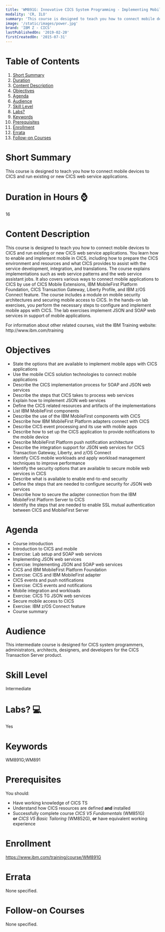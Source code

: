 ```yaml
---
title: 'WM891G: Innovative CICS System Programming - Implementing Mobile Apps with CICS'
modality: 'CR, ILO'
summary: 'This course is designed to teach you how to connect mobile devices to CICS and run existing or new CICS web service applications.'
image: '/static/images/power.jpg'
brand: 'IBM Z - CICS'
lastPublishedOn: '2019-02-20'
firstCreatedOn: '2015-07-31'
---
```

# Table of Contents
1.  [Short Summary](#short-summary)
2.  [Duration](#duration-in-hours-)
3.  [Content Description](#content-description)
4.  [Objectives](#objectives)
5.  [Agenda](#agenda)
6.  [Audience](#audience)
7.  [Skill Level](#skill-level)
8.  [Labs?](#labs-)
9.  [Keywords](#keywords)
10. [Prerequisites](#prerequisites)
11. [Enrollment](#enrollment)
12. [Errata](#errata)
13. [Follow-on Courses](#follow-on-courses)

# Short Summary
This course is designed to teach you how to connect mobile devices to CICS and run existing or new CICS web service applications.

# Duration in Hours ⌚
16

# Content Description
<p>This course is designed to teach you how to connect mobile devices to CICS and run existing or new CICS web service applications. You learn how to enable and implement mobile in CICS, including how to prepare the CICS environment and resources and what CICS provides to assist with the service development, integration, and translations. The course explains implementations such as web service patterns and the web service assistant jobs. It also covers various ways to connect mobile applications to CICS by use of CICS Mobile Extensions, IBM MobileFirst Platform Foundation, CICS Transaction Gateway, Liberty Profile, and IBM z/OS Connect feature. The course includes a module on mobile security architectures and securing mobile access to CICS. In the hands-on lab exercises, you perform the necessary steps to configure and implement mobile apps with CICS. The lab exercises implement JSON and SOAP web services in support of mobile applications.</p>

<p>For information about other related courses, visit the IBM Training website:<br />
http://www.ibm.com/training</p>

# Objectives
<ul>
	<li>State the options that are available to implement mobile apps with CICS applications</li>
	<li>Use the mobile CICS solution technologies to connect mobile applications</li>
	<li>Describe the CICS implementation process for SOAP and JSON web services</li>
	<li>Describe the steps that CICS takes to process web services</li>
	<li>Explain how to implement JSON web services</li>
	<li>Define the CICS related resources and artifacts of the implementations</li>
	<li>List IBM MobileFirst components</li>
	<li>Describe the use of the IBM MobileFirst components with CICS</li>
	<li>Describe how IBM MobileFirst Platform adapters connect with CICS</li>
	<li>Describe CICS event processing and its use with mobile apps</li>
	<li>Describe how to set up the CICS application to provide notifications to the mobile device</li>
	<li>Describe MobileFirst Platform push notification architecture</li>
	<li>Describe the integration support for JSON web services for CICS Transaction Gateway, Liberty, and z/OS Connect</li>
	<li>Identify CICS mobile workloads and apply workload management techniques to improve performance</li>
	<li>Identify the security options that are available to secure mobile web services in CICS</li>
	<li>Describe what is available to enable end-to-end security</li>
	<li>Define the steps that are needed to configure security for JSON web services</li>
	<li>Describe how to secure the adapter connection from the IBM MobileFirst Platform Server to CICS</li>
	<li>Identify the steps that are needed to enable SSL mutual authentication between CICS and MobileFirst Server</li>
</ul>

# Agenda
<ul><li>Course introduction</li><li>Introduction to CICS and mobile</li><li>Exercise: Lab setup and SOAP web services</li><li>Implementing JSON web services</li><li>Exercise: Implementing JSON and SOAP web services</li><li>CICS and IBM MobileFirst Platform Foundation</li><li>Exercise: CICS and IBM MobileFirst adapter</li><li>CICS events and push notifications</li><li>Exercise: CICS events and notifications</li><li>Mobile integration and workloads</li><li>Exercise: CICS TG JSON web services</li><li>Secure mobile access to CICS</li><li>Exercise: IBM z/OS Connect feature</li><li>Course summary</li></ul>

# Audience
<p>This intermediate course is designed for CICS system programmers, administrators, architects, designers, and developers for the CICS Transaction Server product.</p>

# Skill Level
Intermediate

# Labs? 💻
Yes

# Keywords
WM891G;WM891

# Prerequisites
<p>You should:</p>

<ul>
	<li>Have working knowledge of CICS TS</li>
	<li>Understand how CICS resources are defined <strong>and</strong> installed</li>
	<li>Successfully complete course <em>CICS V5 Fundamentals </em>(WM851G) <strong>or</strong>&nbsp;<em>CICS V5 Basic Tailoring </em>(WM852G), <strong>or</strong> have equivalent working experience</li>
</ul>

# Enrollment
https://www.ibm.com/training/course/WM891G

# Errata
None specified.

# Follow-on Courses
None specified.

